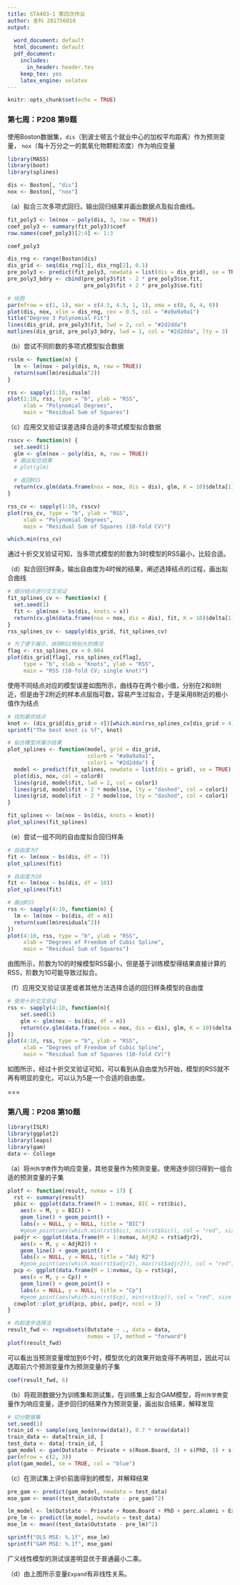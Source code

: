 ```yaml
---
title: STA403-1 第四次作业
author: 金科 201756010
output:
  
  word_document: default
  html_document: default
  pdf_document:
    includes:
      in_header: header.tex
    keep_tex: yes   
    latex_engine: xelatex
---
```


```r
knitr::opts_chunk$set(echo = TRUE)
```

### 第七周：P208 第9题

使用Boston数据集，`dis`（到波士顿五个就业中心的加权平均距离）作为预测变量，
`nox`（每十万分之一的氮氧化物颗粒浓度）作为响应变量

```r
library(MASS)
library(boot)
library(splines)

dis <- Boston[, "dis"]
nox <- Boston[, "nox"]
```

（a）拟合三次多项式回归，输出回归结果并画出数据点及拟合曲线。

```r
fit_poly3 <- lm(nox ~ poly(dis, 3, raw = TRUE))
coef_poly3 <- summary(fit_poly3)$coef
row.names(coef_poly3)[2:4] <- 1:3

coef_poly3
```
```r
dis_rng <- range(Boston$dis)
dis_grid <- seq(dis_rng[1], dis_rng[2], 0.1)
pre_poly3 <- predict(fit_poly3, newdata = list(dis = dis_grid), se = TRUE)
pre_poly3_bdry <- cbind(pre_poly3$fit - 2 * pre_poly3$se.fit,
                        pre_poly3$fit + 2 * pre_poly3$se.fit)

# 绘图
par(mfrow = c(1, 1), mar = c(4.5, 4.5, 1, 1), oma = c(0, 0, 4, 0))
plot(dis, nox, xlim = dis_rng, cex = 0.5, col = "#a9a9a9a1")
title("Degree 3 Polynomial Fit")
lines(dis_grid, pre_poly3$fit, lwd = 2, col = "#2d2dda")
matlines(dis_grid, pre_poly3_bdry, lwd = 1, col = "#2d2dda", lty = 3)
```

（b）尝试不同阶数的多项式模型拟合数据

```r
rsslm <- function(n) {
  lm <- lm(nox ~ poly(dis, n, raw = TRUE))
  return(sum(lm$residuals^2))
}

rss <- sapply(1:10, rsslm)
plot(1:10, rss, type = "b", ylab = "RSS",
     xlab = "Polynomial Degrees",
     main = "Residual Sum of Squares")
```

（c）应用交叉验证误差选择合适的多项式模型拟合数据

```r
rsscv <- function(n) {
  set.seed(1)
  glm <- glm(nox ~ poly(dis, n, raw = TRUE))
  # 画出拟合结果
  # plot(glm)
  
  # 返回RSS
  return(cv.glm(data.frame(nox = nox, dis = dis), glm, K = 10)$delta[1])
}

rss_cv <- sapply(1:10, rsscv)
plot(rss_cv, type = "b", ylab = "RSS",
     xlab = "Polynomial Degrees",
     main = "Residual Sum of Squares (10-fold CV)")
```

```r
which.min(rss_cv)
```
通过十折交叉验证可知，当多项式模型的阶数为3时模型的RSS最小，比较合适。
    

（d）拟合回归样条，输出自由度为4时候的结果，阐述选择结点的过程，画出拟合曲线

```r
# 细分结点进行交叉验证
fit_splines_cv <- function(x) {
  set.seed(1)
  fit <- glm(nox ~ bs(dis, knots = x))
  return(cv.glm(data.frame(nox = nox, dis = dis), fit, K = 10)$delta[1])
}
rss_splines_cv <- sapply(dis_grid, fit_splines_cv)

# 为了便于展示，排除RSS特别大的情况
flag <- rss_splines_cv < 0.004
plot(dis_grid[flag], rss_splines_cv[flag],
     type = "b", xlab = "Knots", ylab = "RSS",
     main = "RSS (10-fold CV; single knot)")
```

使用不同结点对应的模型误差如图所示，曲线存在两个极小值，分别在2和8附近，但是由于2附近的样本点屈指可数，容易产生过拟合，于是采用8附近的极小值作为结点

```r
# 找到最优结点
knot <- (dis_grid[dis_grid > 4])[which.min(rss_splines_cv[dis_grid > 4])]
sprintf("The best knot is %f", knot)

# 拟合模型并展示结果
plot_splines <- function(model, grid = dis_grid,
                         color0 = "#a9a9a9a1",
                         color1 = "#2d2dda") {
  model <- predict(fit_splines, newdata = list(dis = grid), se = TRUE)
  plot(dis, nox, col = color0)
  lines(grid, model$fit, lwd = 2, col = color1)
  lines(grid, model$fit + 2 * model$se, lty = "dashed", col = color1)
  lines(grid, model$fit - 2 * model$se, lty = "dashed", col = color1)
}

fit_splines <- lm(nox ~ bs(dis, knots = knot))
plot_splines(fit_splines)
```

（e）尝试一组不同的自由度拟合回归样条

```r
# 自由度为7
fit <- lm(nox ~ bs(dis, df = 7))
plot_splines(fit)

# 自由度为10
fit <- lm(nox ~ bs(dis, df = 10))
plot_splines(fit)

# 画出RSS
rss <- sapply(4:10, function(n) {
  lm <- lm(nox ~ bs(dis, df = n))
  return(sum(lm$residuals^2))
})
plot(4:10, rss, type = "b", ylab = "RSS",
     xlab = "Degrees of Freedom of Cubic Spline",
     main = "Residual Sum of Squares")
```

由图所示，阶数为10的时候模型RSS最小，但是基于训练模型得结果直接计算的RSS，阶数为10可能导致过拟合。


（f）应用交叉验证误差或者其他方法选择合适的回归样条模型的自由度

```r
# 使用十折交叉验证
rss <- sapply(4:10, function(n){
    set.seed(1)
    glm <- glm(nox ~ bs(dis, df = n))
    return(cv.glm(data.frame(nox = nox, dis = dis), glm, K = 10)$delta[1])
})
plot(4:10, rss, type = "b", ylab = "RSS",
     xlab = "Degrees of Freedom of Cubic Spline",
     main = "Residual Sum of Squares (10-fold CV)")
```

如图所示，经过十折交叉验证可知，可以看到从自由度为5开始，模型的RSS就不再有明显的变化，可以认为5是一个合适的自由度。

===

### 第八周：P208 第10题

```r
library(ISLR)
library(ggplot2)
library(leaps)
library(gam)
data <- College
```

（a）将`州外学费`作为响应变量，其他变量作为预测变量。使用逐步回归得到一组合适的预测变量的子集

```r
plotf <- function(result, nvmax = 17) {
  rst <- summary(result)
  pbic <- ggplot(data.frame(M = 1:nvmax, BIC = rst$bic),
    aes(x = M, y = BIC)) +
    geom_line() + geom_point() +
    labs(x = NULL, y = NULL, title = "BIC")
    #geom_point(aes(which.min(rst$bic), min(rst$bic)), col = "red", size = 3)
  padjr <- ggplot(data.frame(M = 1:nvmax, AdjR2 = rst$adjr2),
    aes(x = M, y = AdjR2)) +
    geom_line() + geom_point() +
    labs(x = NULL, y = NULL, title = "Adj R2")
    #geom_point(aes(which.max(rst$adjr2), max(rst$adjr2)), col = "red", size = 3)
  pcp <- ggplot(data.frame(M = 1:nvmax, Cp = rst$cp),
    aes(x = M, y = Cp)) +
    geom_line() + geom_point() +
    labs(x = NULL, y = NULL, title = "Cp")
    #geom_point(aes(which.min(rst$cp), min(rst$cp)), col = "red", size = 3)
  cowplot::plot_grid(pcp, pbic, padjr, ncol = 3)
}

# 向前逐步选择法
result_fwd <- regsubsets(Outstate ~ ., data = data,
                         nvmax = 17, method = "forward")
plotf(result_fwd)
```

可以看出当预测变量增加到6个时，模型优化的效果开始变得不再明显，因此可以选取前六个预测变量作为预测变量的子集

```r
coef(result_fwd, 6)
```

（b）将观测数据分为训练集和测试集，在训练集上拟合GAM模型，将`州外学费`变量作为响应变量，逐步回归的结果作为预测变量，画出拟合结果，解释发现
```r
# 切分数据集
set.seed(1)
train_id <- sample(seq_len(nrow(data)), 0.7 * nrow(data))
train_data <- data[train_id, ]
test_data <- data[-train_id, ]
gam_model <- gam(Outstate ~ Private + s(Room.Board, 3) + s(PhD, 3) + s(perc.alumni, 3) + s(Expend, 3) + s(Grad.Rate, 3), data = train_data)
par(mfrow = c(2, 3))
plot(gam_model, se = TRUE, col = "blue")
```

（c）在测试集上评价前面得到的模型，并解释结果
```r
pre_gam <- predict(gam_model, newdata = test_data)
mse_gam <- mean((test_data$Outstate - pre_gam)^2)

lm_model <- lm(Outstate ~ Private + Room.Board + PhD + perc.alumni + Expend + Grad.Rate, data = train_data)
pre_lm <- predict(lm_model, newdata = test_data)
mse_lm <- mean((test_data$Outstate - pre_lm)^2)

sprintf("OLS MSE: %.1f", mse_lm)
sprintf("GAM MSE: %.1f", mse_gam)
```

广义线性模型的测试误差明显优于普通最小二乘。

（d）由上图所示变量`Expand`有非线性关系。